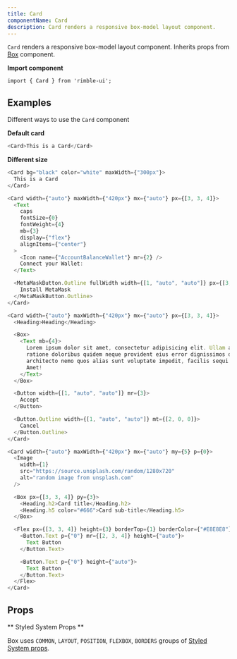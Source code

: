 ```yaml
---
title: Card
componentName: Card
description: Card renders a responsive box-model layout component.
---
```


`Card` renders a responsive box-model layout component. Inherits props from [Box](/components/rimble-ui/Box) component.

**Import component**

```lang=jsx
import { Card } from 'rimble-ui';
```

## Examples

Different ways to use the `Card` component

**Default card**

```js is=react-live
<Card>This is a Card</Card>
```

**Different size**

```js is=react-live
<Card bg="black" color="white" maxWidth={"300px"}>
  This is a Card
</Card>
```

```js is=react-live
<Card width={"auto"} maxWidth={"420px"} mx={"auto"} px={[3, 3, 4]}>
  <Text
    caps
    fontSize={0}
    fontWeight={4}
    mb={3}
    display={"flex"}
    alignItems={"center"}
  >
    <Icon name={"AccountBalanceWallet"} mr={2} />
    Connect your Wallet:
  </Text>

  <MetaMaskButton.Outline fullWidth width={[1, "auto", "auto"]} px={[3, 4, 4]}>
    Install MetaMask
  </MetaMaskButton.Outline>
</Card>
```

```js is=react-live
<Card width={"auto"} maxWidth={"420px"} mx={"auto"} px={[3, 3, 4]}>
  <Heading>Heading</Heading>

  <Box>
    <Text mb={4}>
      Lorem ipsum dolor sit amet, consectetur adipisicing elit. Ullam autem
      ratione doloribus quidem neque provident eius error dignissimos delectus
      architecto nemo quos alias sunt voluptate impedit, facilis sequi tempore.
      Amet!
    </Text>
  </Box>

  <Button width={[1, "auto", "auto"]} mr={3}>
    Accept
  </Button>

  <Button.Outline width={[1, "auto", "auto"]} mt={[2, 0, 0]}>
    Cancel
  </Button.Outline>
</Card>
```

```js is=react-live
<Card width={"auto"} maxWidth={"420px"} mx={"auto"} my={5} p={0}>
  <Image
    width={1}
    src="https://source.unsplash.com/random/1280x720"
    alt="random image from unsplash.com"
  />

  <Box px={[3, 3, 4]} py={3}>
    <Heading.h2>Card title</Heading.h2>
    <Heading.h5 color="#666">Card sub-title</Heading.h5>
  </Box>

  <Flex px={[3, 3, 4]} height={3} borderTop={1} borderColor={"#E8E8E8"}>
    <Button.Text p={"0"} mr={[2, 3, 4]} height={"auto"}>
      Text Button
    </Button.Text>

    <Button.Text p={"0"} height={"auto"}>
      Text Button
    </Button.Text>
  </Flex>
</Card>
```

## Props

<PropsTable propMetaData={props.propMetaData} />

** Styled System Props **

Box uses `COMMON`, `LAYOUT`, `POSITION`, `FLEXBOX`, `BORDERS` groups of [Styled System props](/components/rimble-ui/system-props).

